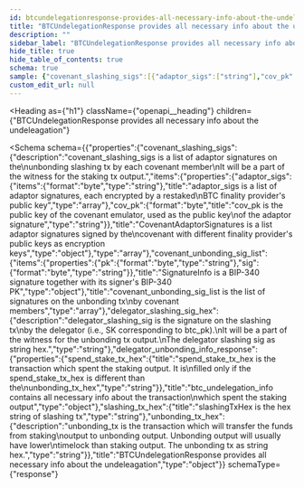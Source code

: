 ```yaml
---
id: btcundelegationresponse-provides-all-necessary-info-about-the-undeleagation
title: "BTCUndelegationResponse provides all necessary info about the undeleagation"
description: ""
sidebar_label: "BTCUndelegationResponse provides all necessary info about the undeleagation"
hide_title: true
hide_table_of_contents: true
schema: true
sample: {"covenant_slashing_sigs":[{"adaptor_sigs":["string"],"cov_pk":"string"}],"covenant_unbonding_sig_list":[{"pk":"string","sig":"string"}],"delegator_slashing_sig_hex":"string","delegator_unbonding_info_response":{"spend_stake_tx_hex":"string"},"slashing_tx_hex":"string","unbonding_tx_hex":"string"}
custom_edit_url: null
---
```



<Heading
  as={"h1"}
  className={"openapi__heading"}
  children={"BTCUndelegationResponse provides all necessary info about the undeleagation"}
>
</Heading>





<Schema
  schema={{"properties":{"covenant_slashing_sigs":{"description":"covenant_slashing_sigs is a list of adaptor signatures on the\nunbonding slashing tx by each covenant member\nIt will be a part of the witness for the staking tx output.","items":{"properties":{"adaptor_sigs":{"items":{"format":"byte","type":"string"},"title":"adaptor_sigs is a list of adaptor signatures, each encrypted by a restaked\nBTC finality provider's public key","type":"array"},"cov_pk":{"format":"byte","title":"cov_pk is the public key of the covenant emulator, used as the public key\nof the adaptor signature","type":"string"}},"title":"CovenantAdaptorSignatures is a list adaptor signatures signed by the\ncovenant with different finality provider's public keys as encryption keys","type":"object"},"type":"array"},"covenant_unbonding_sig_list":{"items":{"properties":{"pk":{"format":"byte","type":"string"},"sig":{"format":"byte","type":"string"}},"title":"SignatureInfo is a BIP-340 signature together with its signer's BIP-340 PK","type":"object"},"title":"covenant_unbonding_sig_list is the list of signatures on the unbonding tx\nby covenant members","type":"array"},"delegator_slashing_sig_hex":{"description":"delegator_slashing_sig is the signature on the slashing tx\nby the delegator (i.e., SK corresponding to btc_pk).\nIt will be a part of the witness for the unbonding tx output.\nThe delegator slashing sig as string hex.","type":"string"},"delegator_unbonding_info_response":{"properties":{"spend_stake_tx_hex":{"title":"spend_stake_tx_hex is the transaction which spent the staking output. It is\nfilled only if the spend_stake_tx_hex is different than the\nunbonding_tx_hex","type":"string"}},"title":"btc_undelegation_info contains all necessary info about the transaction\nwhich spent the staking output","type":"object"},"slashing_tx_hex":{"title":"slashingTxHex is the hex string of slashing tx","type":"string"},"unbonding_tx_hex":{"description":"unbonding_tx is the transaction which will transfer the funds from staking\noutput to unbonding output. Unbonding output will usually have lower\ntimelock than staking output. The unbonding tx as string hex.","type":"string"}},"title":"BTCUndelegationResponse provides all necessary info about the undeleagation","type":"object"}}
  schemaType={"response"}
>
  
</Schema>
            
